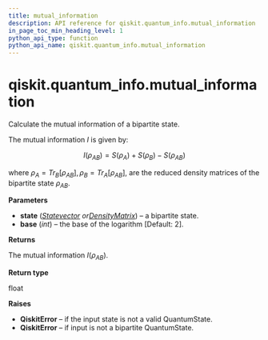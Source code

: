 ```yaml
---
title: mutual_information
description: API reference for qiskit.quantum_info.mutual_information
in_page_toc_min_heading_level: 1
python_api_type: function
python_api_name: qiskit.quantum_info.mutual_information
---
```


# qiskit.quantum\_info.mutual\_information

<Function id="qiskit.quantum_info.mutual_information" isDedicatedPage={true} github="https://github.com/qiskit/qiskit/tree/stable/0.19/qiskit/quantum_info/states/measures.py" signature="mutual_information(state, base=2)">
  Calculate the mutual information of a bipartite state.

  The mutual information $I$ is given by:

$$
I(\rho_{AB}) = S(\rho_A) + S(\rho_B) - S(\rho_{AB})
$$

  where $\rho_A=Tr_B[\rho_{AB}], \rho_B=Tr_A[\rho_{AB}]$, are the reduced density matrices of the bipartite state $\rho_{AB}$.

  **Parameters**

  *   **state** ([*Statevector*](qiskit.quantum_info.Statevector "qiskit.quantum_info.Statevector")  *or*[*DensityMatrix*](qiskit.quantum_info.DensityMatrix "qiskit.quantum_info.DensityMatrix")) – a bipartite state.
  *   **base** (*int*) – the base of the logarithm \[Default: 2].

  **Returns**

  The mutual information $I(\rho_{AB})$.

  **Return type**

  float

  **Raises**

  *   **QiskitError** – if the input state is not a valid QuantumState.
  *   **QiskitError** – if input is not a bipartite QuantumState.
</Function>

